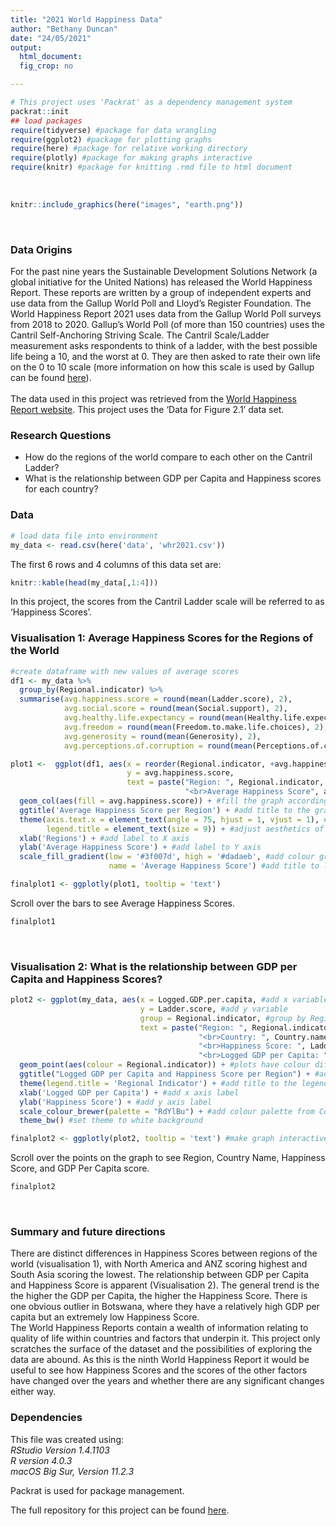 ```yaml
---
title: "2021 World Happiness Data"
author: "Bethany Duncan"
date: "24/05/2021"
output: 
  html_document:
  fig_crop: no

---
```

```r
# This project uses 'Packrat' as a dependency management system
packrat::init
## load packages
require(tidyverse) #package for data wrangling
require(ggplot2) #package for plotting graphs
require(here) #package for relative working directory
require(plotly) #package for making graphs interactive
require(knitr) #package for knitting .rmd file to html document
```

\

```r
knitr::include_graphics(here("images", "earth.png"))
```

\

### Data Origins
For the past nine years the Sustainable Development Solutions Network (a global initiative for the United Nations) has released the World Happiness Report. These reports are written by a group of independent experts and use data from the Gallup World Poll and Lloyd's Register Foundation. The World Happiness Report 2021 uses data from the Gallup World Poll surveys from 2018 to 2020. Gallup's World Poll (of more than 150 countries) uses the Cantril Self-Anchoring Striving Scale. The Cantril Scale/Ladder measurement asks respondents to think of a ladder, with the best possible life being a 10, and the worst at 0. They are then asked to rate their own life on the 0 to 10 scale (more information on how this scale is used by Gallup can be found [here](https://news.gallup.com/poll/122453/understanding-gallup-uses-cantril-scale.aspx)).  
\
The data used in this project was retrieved from the [World Happiness Report website](https://worldhappiness.report/ed/2021/#appendices-and-data). This project uses the 'Data for Figure 2.1' data set. 
\

### Research Questions
* How do the regions of the world compare to each other on the Cantril Ladder?
* What is the relationship between GDP per Capita and Happiness scores for each country?

### Data
```r
# load data file into environment
my_data <- read.csv(here('data', 'whr2021.csv')) 
```
The first 6 rows and 4 columns of this data set are:
``` r
knitr::kable(head(my_data[,1:4]))
```

In this project, the scores from the Cantril Ladder scale will be referred to as 'Happiness Scores'.


### Visualisation 1: Average Happiness Scores for the Regions of the World
``` r
#create dataframe with new values of average scores
df1 <- my_data %>%
  group_by(Regional.indicator) %>%
  summarise(avg.happiness.score = round(mean(Ladder.score), 2),
            avg.social.score = round(mean(Social.support), 2),
            avg.healthy.life.expectancy = round(mean(Healthy.life.expectancy), 2),
            avg.freedom = round(mean(Freedom.to.make.life.choices), 2),
            avg.generosity = round(mean(Generosity), 2),
            avg.perceptions.of.corruption = round(mean(Perceptions.of.corruption), 2)) 
```

``` r
plot1 <-  ggplot(df1, aes(x = reorder(Regional.indicator, +avg.happiness.score),
                          y = avg.happiness.score,
                          text = paste("Region: ", Regional.indicator,
                                       "<br>Average Happiness Score", avg.happiness.score))) + 
  geom_col(aes(fill = avg.happiness.score)) + #fill the graph according to average happiness score
  ggtitle('Average Happiness Score per Region') + #add title to the graph
  theme(axis.text.x = element_text(angle = 75, hjust = 1, vjust = 1), #change angle of labels on X axis
        legend.title = element_text(size = 9)) + #adjust aesthetics of title of the legend
  xlab('Regions') + #add label to X axis
  ylab('Average Happiness Score') + #add label to Y axis
  scale_fill_gradient(low = '#3f007d', high = '#dadaeb', #add colour gradient from low to high values
                      name = 'Average Happiness Score') #add title to legend

finalplot1 <- ggplotly(plot1, tooltip = 'text')
```

Scroll over the bars to see Average Happiness Scores.

``` r
finalplot1
```

\

### Visualisation 2: What is the relationship between GDP per Capita and Happiness Scores?
``` r

plot2 <- ggplot(my_data, aes(x = Logged.GDP.per.capita, #add x variable
                             y = Ladder.score, #add y variable
                             group = Regional.indicator, #group by Regional Indicator
                             text = paste("Region: ", Regional.indicator, #add text for hover text
                                          "<br>Country: ", Country.name,
                                          "<br>Happiness Score: ", Ladder.score,
                                          "<br>Logged GDP per Capita: ", Logged.GDP.per.capita))) +
  geom_point(aes(colour = Regional.indicator)) + #plots have colour differentiation by regional indicator
  ggtitle("Logged GDP per Capita and Happiness Score per Region") + #add title to the graph
  theme(legend.title = 'Regional Indicator') + #add title to the legend
  xlab('Logged GDP per Capita') + #add x axis label
  ylab('Happiness Score') + #add y axis label
  scale_colour_brewer(palette = "RdYlBu") + #add colour palette from ColourBrewer
  theme_bw() #set theme to white background

finalplot2 <- ggplotly(plot2, tooltip = 'text') #make graph interactive with hover text
```


Scroll over the points on the graph to see Region, Country Name, Happiness Score, and GDP Per Capita score.

``` r
finalplot2
```

\

### Summary and future directions
There are distinct differences in Happiness Scores between regions of the world (visualisation 1), with North America and ANZ scoring highest and South Asia scoring the lowest. The relationship between GDP per Capita and Happiness Score is apparent (Visualisation 2). The general trend is the the higher the GDP per Capita, the higher the Happiness Score. There is one obvious outlier in Botswana, where they have a relatively high GDP per capita but an extremely low Happiness Score.  
The World Happiness Reports contain a wealth of information relating to quality of life within countries and factors that underpin it. This project only scratches the surface of the dataset and the possibilities of exploring the data are abound. As this is the ninth World Happiness Report it would be useful to see how Happiness Scores and the scores of the other factors have changed over the years and whether there are any significant changes either way. 

### Dependencies

This file was created using:  
*RStudio Version 1.4.1103*  
*R version 4.0.3*  
*macOS Big Sur, Version 11.2.3*   

Packrat is used for package management.  

The full repository for this project can be found [here](https://github.com/bedunc/psy6422_wh2021_project). 



